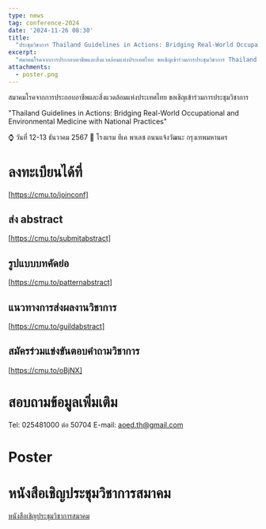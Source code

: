 ```yaml
---
type: news
tag: conference-2024
date: '2024-11-26 08:30'
title: 
  "ประชุมวิชาการ Thailand Guidelines in Actions: Bridging Real-World Occupational and Environmental Medicine with National Practices"
excerpt: 
  "สมาคมโรคจากการประกอบอาชีพและสิ่งแวดล้อมแห่งประเทศไทย ขอเชิญเข้าร่วมการประชุมวิชาการ Thailand Guidelines in Actions: Bridging Real-World Occupational and Environmental Medicine with National Practices"
attachments:
  - poster.png
---
```


สมาคมโรคจากการประกอบอาชีพและสิ่งแวดล้อมแห่งประเทศไทย ขอเชิญเข้าร่วมการประชุมวิชาการ 

"Thailand Guidelines in Actions: Bridging Real-World Occupational and Environmental Medicine with National Practices"

⌚ วันที่ 12-13 ธันวาคม 2567 
🏢 โรงแรม ทีเค พาเลซ ถนนแจ้งวัฒนะ กรุงเทพมหานคร 
                                                                             
# ลงทะเบียนได้ที่
[https://cmu.to/joinconf]

## ส่ง abstract
[https://cmu.to/submitabstract]

## รูปแบบบทคัดย่อ
[https://cmu.to/patternabstract]

## แนวทางการส่งผลงานวิชาการ
[https://cmu.to/guildabstract]

## สมัครร่วมแข่งขันตอบคำถามวิชาการ
[https://cmu.to/oBjNX]

# สอบถามข้อมูลเพิ่มเติม
Tel: 025481000 ต่อ 50704
E-mail: aoed.th@gmail.com

# Poster
<GatsbyImage image={props.pageContext.images[1].childImageSharp.gatsbyImageData} alt="tip" />

# หนังสือเชิญประชุมวิชาการสมาคม
[หนังสือเชิญประชุมวิชาการสมาคม](</news/2024/conference/37-67หนังสือเชิญประชุมวิชาการสมาคม.pdf>)